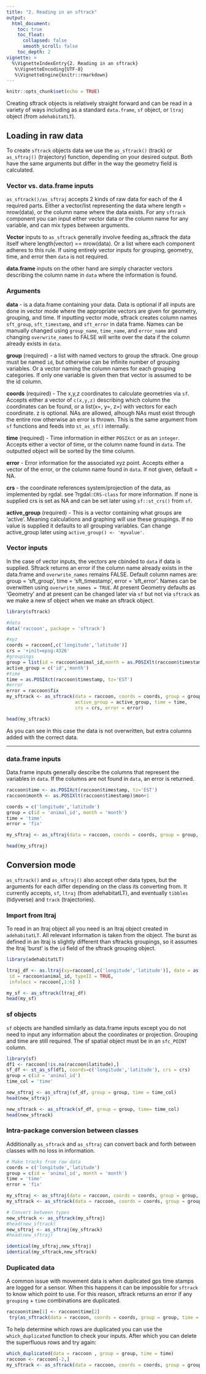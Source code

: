 ```yaml
---
title: "2. Reading in an sftrack"
output:
  html_document:
    toc: true
    toc_float:
      collapsed: false
      smooth_scroll: false
    toc_depth: 2
vignette: >
  %\VignetteIndexEntry{2. Reading in an sftrack}
   %\VignetteEncoding{UTF-8}
   %\VignetteEngine{knitr::rmarkdown}
---
```

```r
knitr::opts_chunk$set(echo = TRUE)
```
Creating sftrack objects is relatively straight forward and can be read in a variety of ways including as a standard `data.frame`, `sf` object, or `ltraj` object (from `adehabitatLT`).  


## Loading in raw data

To create `sftrack` objects data we use the `as_sftrack()` (track) or `as_sftraj()` (trajectory) function, depending on your desired output. Both have the same arguments but differ in the way the geometry field is calculated.  

### Vector vs. data.frame inputs

`as_sftrack()/as_sftraj` accepts 2 kinds of raw data for each of the 4 required parts. Either a vector/list representing the data where length = nrow(data), or the column name where the data exists. For any `sftrack` component you can input either vector data or the column name for any variable, and can mix types between arguments.

**Vector** inputs to `as_sftrack` generally involve feeding as_sftrack the data itself where length(vector) == nrow(data). Or a list where each component adheres to this rule. If using entirely vector inputs for grouping, geometry, time, and error then `data` is not required. 

**data.frame** inputs on the other hand are simply character vectors describing the column name in `data` where the information is found.

### Arguments 

**data** - is a data.frame containing your data. Data is optional if all inputs are done in vector mode where the appropriate vectors are given for geometry, grouping, and time. If inputting vector mode, sftrack creates column names `sft_group`, `sft_timestamp`, and `sft_error` in data frame. Names can be manually changed using `group_name`, `time_name`, and `error_name` and changing `overwrite_names` to FALSE will write over the data if the column already exists in `data`.

**group** (required) - a list with named vectors to group the sftrack. One group must be named `id`, but otherwise can be infinite number of grouping variables. Or a vector naming the column names for each grouping categories. If only one variable is given then that vector is assumed to be the id column.  

**coords** (required) - The x,y,z coordinates to calculate geometries via `sf`. Accepts either a vector of `c(x,y,z)` describing which column the coordinates can be found, or a list(x=, y=, z=) with vectors for each coordinate. z is optional. NAs are allowed, alhough NAs must exist through the entire row otherwise an error is thrown. This is the same argument from `sf` functions and feeds into `st_as_sf()` internally.    

**time** (required) - Time information in either `POSIXct` or as an `integer`. Accepts either a vector of time, or the column name found in `data`. The outputted object will be sorted by the time column.  

**error** - Error information for the associated xyz point. Accepts either a vector of the error, or the column name found in `data`. If not given, default = NA.

**crs** - the coordinate references system/projection of the data, as implemented by rgdal. see ?rgdal::`CRS-class` for more information. If none is supplied crs is set as NA and can be set later using `sf::st_crs()` from `sf`.  

**active_group** (required) - This is a vector containing what groups are 'active'. Meaning calculations and graphing will use these groupings. If no value is supplied it defaults to all grouping variables. Can change active_group later using `active_group() <- 'myvalue'`. 


### Vector inputs

In the case of vector inputs, the vectors are cbinded to `data` if data is supplied. Sftrack returns an error if the column name already exists in the data.frame and `overwrite_names` remains FALSE. Default column names are: group = 'sft_group', time = 'sft_timestamp', error = 'sft_error'. Names can be overwitten using `overwrite_names = TRUE`. At present Geometry defaults as 'Geometry' and at present can be changed later via `sf` but not via `sftrack` as we make a new sf object when we make an sftrack object. 


```r
library(sftrack)

#data
data('raccoon', package = 'sftrack')

#xyz
coords = raccoon[,c('longitude','latitude')]
crs = '+init=epsg:4326'
#groupings
group = list(id = raccoon$animal_id,month = as.POSIXlt(raccoon$timestamp)$mon+1)
active_group = c('id','month')
#time
time = as.POSIXct(raccoon$timestamp, tz='EST')
#error
error = raccoon$fix
my_sftrack <- as_sftrack(data = raccoon, coords = coords, group = group, 
                         active_group = active_group, time = time, 
                         crs = crs, error = error)

head(my_sftrack)

```

As you can see in this case the data is not overwritten, but extra columns added with the correct data.

-------------

### data.frame inputs  

Data.frame inputs generally describe the columns that represent the variables in `data`. If the columns are not found in `data`, an error is returned. 


```r
raccoon$time <- as.POSIXct(raccoon$timestamp, tz='EST')
raccoon$month <- as.POSIXlt(raccoon$timestamp)$mon+1

coords = c('longitude','latitude')
group = c(id = 'animal_id', month = 'month')
time = 'time'
error = 'fix'

my_sftraj <- as_sftraj(data = raccoon, coords = coords, group = group, time = time, error = error)

head(my_sftraj)
```

## Conversion mode

`as_sftrack()` and `as_sftraj()` also accept other data types, but the arguments for each differ depending on the class its converting from. It currently accepts, `sf`, `ltraj` (from adehabitatLT), and eventually `tibbles` (tidyverse) and `track` (trajectories). 

### Import from ltraj

To read in an ltraj object all you need is an ltraj object created in `adehabitatLT`. All relevant information is taken from the object. The burst as defined in an ltraj is slightly different than sftracks groupings, so it assumes the ltraj 'burst' is the `id` field of the sftrack grouping object.

```r
library(adehabitatLT)

ltraj_df <- as.ltraj(xy=raccoon[,c('longitude','latitude')], date = as.POSIXct(raccoon$timestamp),
 id = raccoon$animal_id, typeII = TRUE,
 infolocs = raccoon[,1:6] )

my_sf <- as_sftrack(ltraj_df)
head(my_sf)


```

### sf objects

`sf` objects are handled similarly as data.frame inputs except you do not need to input any information about the coordinates or projection. Grouping and time are still required. The sf spatial object must be in an `sfc_POINT` column. 

```r
library(sf)
df1 <- raccoon[!is.na(raccoon$latitude),]
sf_df <- st_as_sf(df1, coords=c('longitude','latitude'), crs = crs)
group = c(id = 'animal_id')
time_col = 'time'

new_sftraj <- as_sftraj(sf_df, group = group, time = time_col) 
head(new_sftraj)

new_sftrack <- as_sftrack(sf_df, group = group, time= time_col) 
head(new_sftrack)

```

### Intra-package conversion between classes
Additionally `as_sftrack` and `as_sftraj` can convert back and forth between classes with no loss in information.

```r
# Make tracks from raw data
coords = c('longitude','latitude')
group = c(id = 'animal_id', month = 'month')
time = 'time'
error = 'fix'

my_sftraj <- as_sftraj(data = raccoon, coords = coords, group = group, time = time, error = error)
my_sftrack <- as_sftrack(data = raccoon, coords = coords, group = group, time = time, error = error)

# Convert between types
new_sftrack <- as_sftrack(my_sftraj)
#head(new_sftrack)
new_sftraj <- as_sftraj(my_sftrack)
#head(new_sftraj)

identical(my_sftraj,new_sftraj)
identical(my_sftrack,new_sftrack)
```
### Duplicated data

A common issue with movement data is when duplicated gps time stamps are logged for a sensor. When this happens it can be impossible for `sftrack` to know which point to use. For this reason, sftrack returns an error if any `grouping` + `time` combinations are duplicated. 


```r

raccoon$time[1] <- raccoon$time[2]
 try(as_sftrack(data = raccoon, coords = coords, group = group, time = time, error = error))

```
To help determine which rows are duplicated you can use the `which_duplicated` function to check your inputs. After which you can delete the superfluous rows and try again:

```r
which_duplicated(data = raccoon , group = group, time = time)
raccoon <- raccoon[-2,]
my_sftrack <- as_sftrack(data = raccoon, coords = coords, group = group, time = time, error = error)

```
